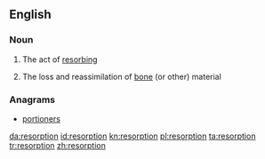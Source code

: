 ==English==

===Noun===
{{en-noun}}

# The act of [[resorb]]ing
# {{medicine}} The loss and reassimilation of [[bone]] (or other) material

===Anagrams===
* [[portioners#English|portioners]]

[[da:resorption]]
[[id:resorption]]
[[kn:resorption]]
[[pl:resorption]]
[[ta:resorption]]
[[tr:resorption]]
[[zh:resorption]]